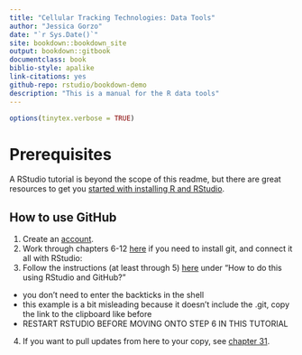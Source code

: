 ```yaml
--- 
title: "Cellular Tracking Technologies: Data Tools"
author: "Jessica Gorzo"
date: "`r Sys.Date()`"
site: bookdown::bookdown_site
output: bookdown::gitbook
documentclass: book
biblio-style: apalike
link-citations: yes
github-repo: rstudio/bookdown-demo
description: "This is a manual for the R data tools"
---
```

```r
options(tinytex.verbose = TRUE)
```
# Prerequisites

A RStudio tutorial is beyond the scope of this readme, but there are great resources to get you [started with installing R and RStudio](https://www.earthdatascience.org/courses/earth-analytics/document-your-science/setup-r-rstudio/).

## How to use GitHub
1. Create an [account](https://github.com).
2. Work through chapters 6-12 [here](https://happygitwithr.com/install-git.html) if you need to install git, and connect it all with RStudio: 
3. Follow the instructions (at least through 5) [here](https://r-bio.github.io/intro-git-rstudio/) under "How to do this using RStudio and GitHub?"
  + you don't need to enter the backticks in the shell
  + this example is a bit misleading because it doesn't include the .git, copy the link to the clipboard like before
  + RESTART RSTUDIO BEFORE MOVING ONTO STEP 6 IN THIS TUTORIAL
4. If you want to pull updates from here to your copy, see [chapter 31](https://happygitwithr.com/upstream-changes.html#pull-changes-from-upstream).
